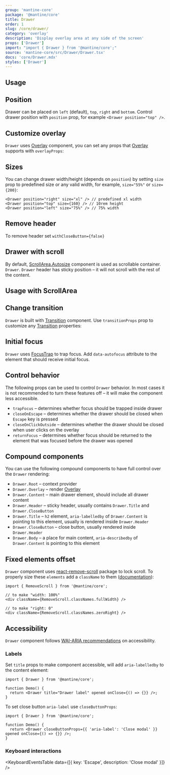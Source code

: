 ```yaml
---
group: 'mantine-core'
package: '@mantine/core'
title: Drawer
order: 1
slug: /core/drawer/
category: 'overlay'
description: 'Display overlay area at any side of the screen'
props: ['Drawer']
import: "import { Drawer } from '@mantine/core';"
source: 'mantine-core/src/Drawer/Drawer.tsx'
docs: 'core/Drawer.mdx'
styles: ['Drawer']
---
```



## Usage

<Demo data={DrawerDemos.usage} />

## Position

Drawer can be placed on `left` (default), `top`, `right` and `bottom`. Control drawer position with `position` prop,
for example `<Drawer position="top" />`.

<Demo data={DrawerDemos.positions} />

## Customize overlay

`Drawer` uses [Overlay](/core/overlay/) component, you can set any props that [Overlay](/core/overlay/)
supports with `overlayProps`:

<Demo data={DrawerDemos.overlay} />

## Sizes

You can change drawer width/height (depends on `position`) by setting `size` prop to predefined size or any valid width,
for example, `size="55%"` or `size={200}`:

```tsx
<Drawer position="right" size="xl" /> // predefined xl width
<Drawer position="top" size={160} /> // 10rem height
<Drawer position="left" size="75%" /> // 75% width
```

<Demo data={DrawerDemos.sizes} />

## Remove header

To remove header set `withCloseButton={false}`

<Demo data={DrawerDemos.header} />

## Drawer with scroll

By default, [ScrollArea.Autosize](/core/scroll-area/) component is used as scrollable container.
`Drawer`. `Drawer` header has sticky position – it will not scroll with the rest of the content.

<Demo data={DrawerDemos.overflow} />

## Usage with ScrollArea

<Demo data={DrawerDemos.scrollarea} />

## Change transition

`Drawer` is built with [Transition](/core/transition/) component. Use `transitionProps`
prop to customize any [Transition](/core/transition/) properties:

<Demo data={DrawerDemos.transitions} />

## Initial focus

`Drawer` uses [FocusTrap](/core/focus-trap/) to trap focus. Add `data-autofocus`
attribute to the element that should receive initial focus.

<Demo data={DrawerDemos.initialFocus} />

## Control behavior

The following props can be used to control `Drawer` behavior.
In most cases it is not recommended to turn these features off –
it will make the component less accessible.

- `trapFocus` – determines whether focus should be trapped inside drawer
- `closeOnEscape` – determines whether the drawer should be closed when `Escape` key is pressed
- `closeOnClickOutside` – determines whether the drawer should be closed when user clicks on the overlay
- `returnFocus` – determines whether focus should be returned to the element that was focused before the drawer was opened

## Compound components

You can use the following compound components to have full control over the `Drawer` rendering:

- `Drawer.Root` – context provider
- `Drawer.Overlay` – render [Overlay](/core/overlay/)
- `Drawer.Content` – main drawer element, should include all drawer content
- `Drawer.Header` – sticky header, usually contains `Drawer.Title` and `Drawer.CloseButton`
- `Drawer.Title` – `h2` element, `aria-labelledby` of `Drawer.Content` is pointing to this element, usually is rendered inside `Drawer.Header`
- `Drawer.CloseButton` – close button, usually rendered inside `Drawer.Header`
- `Drawer.Body` – a place for main content, `aria-describedby` of `Drawer.Content` is pointing to this element

<Demo data={DrawerDemos.composition} />

## Fixed elements offset

`Drawer` component uses [react-remove-scroll](https://github.com/theKashey/react-remove-scroll)
package to lock scroll. To properly size these `elements` add a `className` to them ([documentation](https://github.com/theKashey/react-remove-scroll#positionfixed-elements)):

```tsx
import { RemoveScroll } from '@mantine/core';

// to make "width: 100%"
<div className={RemoveScroll.classNames.fullWidth} />

// to make "right: 0"
<div className={RemoveScroll.classNames.zeroRight} />
```

## Accessibility

`Drawer` component follows [WAI-ARIA recommendations](https://www.w3.org/WAI/ARIA/apg/patterns/dialog-modal/examples/dialog) on accessibility.

### Labels

Set `title` props to make component accessible, will add `aria-labelledby` to the content element:

```tsx
import { Drawer } from '@mantine/core';

function Demo() {
  return <Drawer title="Drawer label" opened onClose={() => {}} />;
}
```

To set close button `aria-label` use `closeButtonProps`:

```tsx
import { Drawer } from '@mantine/core';

function Demo() {
  return <Drawer closeButtonProps={{ 'aria-label': 'Close modal' }} opened onClose={() => {}} />;
}
```

### Keyboard interactions

<KeyboardEventsTable data={[{ key: 'Escape', description: 'Close modal' }]} />
